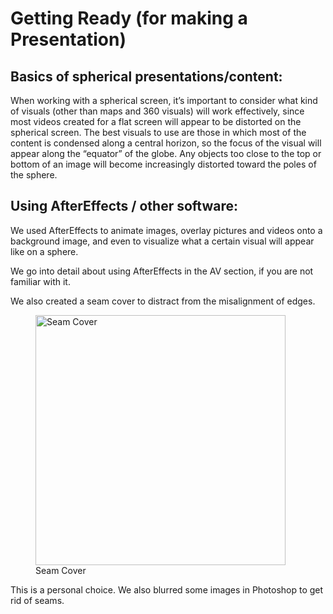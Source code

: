# Getting Ready (for making a Presentation)

## Basics of spherical presentations/content: 


When working with a spherical screen, it’s important to consider what kind of visuals (other than maps and 360 visuals) will work effectively, since most videos created for a flat screen will appear to be distorted on the spherical screen. The best visuals to use are those in which most of the content is condensed along a central horizon, so the focus of the visual will appear along the “equator” of the globe. Any objects too close to the top or bottom of an image will become increasingly distorted toward the poles of the sphere.

## Using AfterEffects / other software: 

We used AfterEffects to animate images, overlay pictures and videos onto a background image, and even to visualize what a certain visual will appear like on a sphere. 

We go into detail about using AfterEffects in the AV section, if you are not familiar with it. 

We also created a seam cover to distract from the misalignment of edges.  

![Seam Cover](seamcover.jpg){height=400px}

This is a personal choice. We also blurred some images in Photoshop to get rid of seams. 
